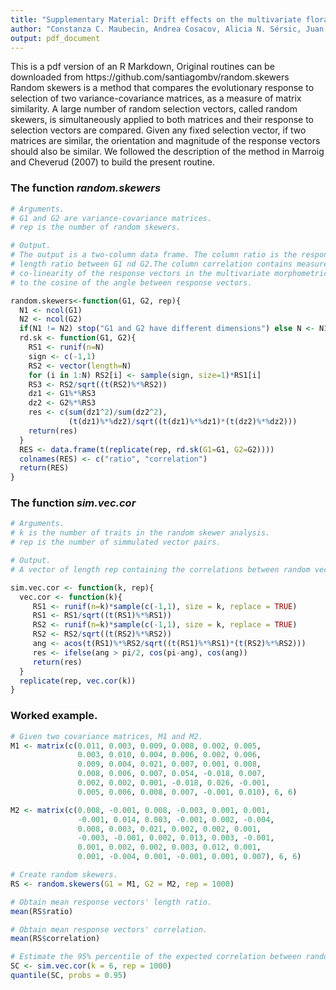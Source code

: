 ```yaml
---
title: "Supplementary Material: Drift effects on the multivariate floral phenotype of *Calceolaria polyrhiza* during a postglacial expansion in Patagonia"
author: "Constanza C. Maubecin, Andrea Cosacov, Alicia N. Sérsic, Juan Fornoni, Santiago Benitez-Vieyra"
output: pdf_document
---
```


This is a pdf version of an R Markdown, Original routines can be downloaded from https://github.com/santiagombv/random.skewers    
Random skewers is a method that compares the evolutionary response to selection of two variance-covariance matrices, as a measure of matrix similarity. A large number of random selection vectors, called random skewers, is simultaneously applied to both matrices and their response to selection vectors are compared. Given any fixed selection vector, if two matrices are similar, the orientation and magnitude of the response vectors should also be similar. We followed the description of the method in Marroig and Cheverud (2007) to build the present routine.  

### The function *random.skewers*  

```r
# Arguments.
# G1 and G2 are variance-covariance matrices.
# rep is the number of random skewers.

# Output.
# The output is a two-column data frame. The column ratio is the response vectors'
# length ratio between G1 nd G2.The column correlation contains measures of the
# co-linearity of the response vectors in the multivariate morphometric space, equal
# to the cosine of the angle between response vectors.

random.skewers<-function(G1, G2, rep){
  N1 <- ncol(G1)
  N2 <- ncol(G2)
  if(N1 != N2) stop("G1 and G2 have different dimensions") else N <- N1
  rd.sk <- function(G1, G2){
    RS1 <- runif(n=N)		
    sign <- c(-1,1)
    RS2 <- vector(length=N)
    for (i in 1:N) RS2[i] <- sample(sign, size=1)*RS1[i]
    RS3 <- RS2/sqrt((t(RS2)%*%RS2))
    dz1 <- G1%*%RS3
    dz2 <- G2%*%RS3
    res <- c(sum(dz1^2)/sum(dz2^2), 
             (t(dz1)%*%dz2)/sqrt((t(dz1)%*%dz1)*(t(dz2)%*%dz2)))
    return(res)
  }
  RES <- data.frame(t(replicate(rep, rd.sk(G1=G1, G2=G2))))
  colnames(RES) <- c("ratio", "correlation")
  return(RES)
}

```

### The function *sim.vec.cor*
```r
# Arguments.
# k is the number of traits in the random skewer analysis.
# rep is the number of simmulated vector pairs.

# Output.
# A vector of length rep containing the correlations between random vectors. 

sim.vec.cor <- function(k, rep){
  vec.cor <- function(k){
     RS1 <- runif(n=k)*sample(c(-1,1), size = k, replace = TRUE)
     RS1 <- RS1/sqrt((t(RS1)%*%RS1)) 
     RS2 <- runif(n=k)*sample(c(-1,1), size = k, replace = TRUE)
     RS2 <- RS2/sqrt((t(RS2)%*%RS2))
     ang <- acos(t(RS1)%*%RS2/sqrt((t(RS1)%*%RS1)*(t(RS2)%*%RS2)))
     res <- ifelse(ang > pi/2, cos(pi-ang), cos(ang))
     return(res)
  }
  replicate(rep, vec.cor(k))
}

```

### Worked example.
```r
# Given two covariance matrices, M1 and M2.
M1 <- matrix(c(0.011, 0.003, 0.009, 0.008, 0.002, 0.005,
               0.003, 0.010, 0.004, 0.006, 0.002, 0.006,
               0.009, 0.004, 0.021, 0.007, 0.001, 0.008,
               0.008, 0.006, 0.007, 0.054, -0.018, 0.007,
               0.002, 0.002, 0.001, -0.018, 0.026, -0.001,
               0.005, 0.006, 0.008, 0.007, -0.001, 0.010), 6, 6)

M2 <- matrix(c(0.008, -0.001, 0.008, -0.003, 0.001, 0.001,
               -0.001, 0.014, 0.003, -0.001, 0.002, -0.004,
               0.008, 0.003, 0.021, 0.002, 0.002, 0.001,
               -0.003, -0.001, 0.002, 0.013, 0.003, -0.001,
               0.001, 0.002, 0.002, 0.003, 0.012, 0.001,
               0.001, -0.004, 0.001, -0.001, 0.001, 0.007), 6, 6)

# Create random skewers.
RS <- random.skewers(G1 = M1, G2 = M2, rep = 1000)

# Obtain mean response vectors' length ratio.
mean(RS$ratio)

# Obtain mean response vectors' correlation.
mean(RS$correlation)

# Estimate the 95% percentile of the expected correlation between random vectors.
SC <- sim.vec.cor(k = 6, rep = 1000)
quantile(SC, probs = 0.95)

```


